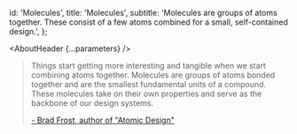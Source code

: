 


  id: 'Molecules',
  title: 'Molecules',
  subtitle:
    'Molecules are groups of atoms together. These consist of a few atoms combined for a small, self-contained design.',
};

<Meta title="Molecules/About" />

<AboutHeader {...parameters} />

> Things start getting more interesting and tangible when we start combining atoms together.
> Molecules are groups of atoms bonded together and are the smallest fundamental units of a compound.
> These molecules take on their own properties and serve as the backbone of our design systems.
>
> [- Brad Frost, author of "Atomic Design"](https://bradfrost.com/blog/post/atomic-web-design/#molecules)

<MoleculeAboutToC />
